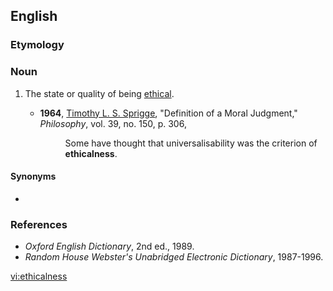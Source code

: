 ==English==

===Etymology===
{{suffix|en|ethical|ness}}

===Noun===
{{en-noun|-}}

# {{lb|en|rare}} The state or quality of being [[ethical]].
#* '''1964''', [[w:Timothy_Sprigge|Timothy L. S. Sprigge]], "Definition of a Moral Judgment," ''Philosophy'', vol. 39, no. 150, p. 306,
#*: Some have thought that universalisability was the criterion of '''ethicalness'''.

====Synonyms====
* {{l|en|ethicality}}

===References===
* ''Oxford English Dictionary'', 2nd ed., 1989.
* ''Random House Webster's Unabridged Electronic Dictionary'', 1987-1996.

[[vi:ethicalness]]